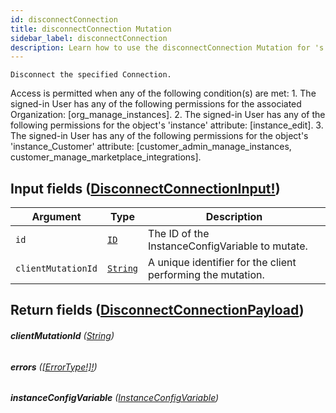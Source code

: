 ```yaml
---
id: disconnectConnection
title: disconnectConnection Mutation
sidebar_label: disconnectConnection
description: Learn how to use the disconnectConnection Mutation for 's API.
---
```


    Disconnect the specified Connection.

Access is permitted when any of the following condition(s) are met: 1. The signed-in User has any of the following permissions for the associated Organization: [org_manage_instances]. 2. The signed-in User has any of the following permissions for the object's 'instance' attribute: [instance_edit]. 3. The signed-in User has any of the following permissions for the object's 'instance_Customer' attribute: [customer_admin_manage_instances, customer_manage_marketplace_integrations].

## Input fields ([DisconnectConnectionInput!](api/schema/input_object/DisconnectConnectionInput.mdx))

| Argument           | Type                                     | Description                                                 |
| ------------------ | ---------------------------------------- | ----------------------------------------------------------- |
| `id`               | [`ID`](api/schema/scalar/ID.mdx)         | The ID of the InstanceConfigVariable to mutate.             |
| `clientMutationId` | [`String`](api/schema/scalar/String.mdx) | A unique identifier for the client performing the mutation. |

## Return fields ([DisconnectConnectionPayload](api/schema/object/DisconnectConnectionPayload.mdx))

###### <b>clientMutationId</b> ([String](api/schema/scalar/String.mdx))

###### <b>errors</b> ([[ErrorType!]!](api/schema/object/ErrorType.mdx))

###### <b>instanceConfigVariable</b> ([InstanceConfigVariable](api/schema/object/InstanceConfigVariable.mdx))
